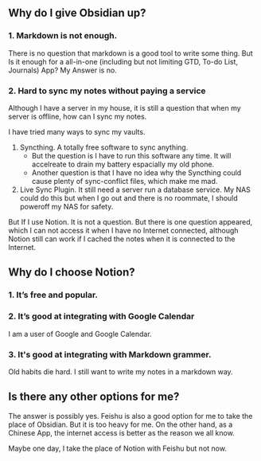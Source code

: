 ## Why do I give Obsidian up?

### 1. Markdown is not enough.

There is no question that markdown is a good tool to write some thing. But Is it enough for a all-in-one (including but not limiting GTD, To-do List, Journals) App? My Answer is no. 

### 2. Hard to sync my notes without paying a service

Although I have a server in my house, it is still a question that when my server is offline, how can I sync my notes.

I have tried many ways to sync my vaults.

1. Syncthing. A totally free software to sync anything.
    - But the question is I have to run this software any time. It will accelreate to drain my battery espacially my old phone. 
    - Another question is that I have no idea why the Syncthing could cause plenty of sync-conflict files, which make me mad.
2. Live Sync Plugin. It still need a server run a database service. My NAS could do this but when I go out and there is no roommate, I should poweroff my NAS for safety.

But If I use Notion. It is not a question. But there is one question appeared, which I can not access it when I have no Internet connected, although Notion still can work if I cached the notes when it is connected to the Internet.

## Why do I choose Notion?

### 1. It’s free and popular.

### 2. It’s good at integrating with Google Calendar

I am a user of Google and Google Calendar.

### 3. It's good at integrating with Markdown grammer.

Old habits die hard. I still want to write my notes in a markdown way.

## Is there any other options for me?

The answer is possibly yes. Feishu is also a good option for me to take the place of Obsidian. But it is too heavy for me. On the other hand, as a Chinese App, the internet access is better as the reason we all know. 

Maybe one day, I take the place of Notion with Feishu but not now.